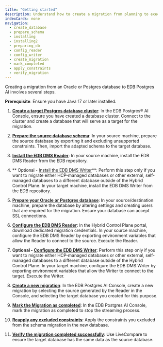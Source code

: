 ```yaml
---
title: "Getting started"
description: Understand how to create a migration from planning to execution.
indexCards: none
navigation:
  - create_database
  - prepare_schema
  - installing
  - installing2
  - preparing_db
  - config_reader
  - config_writer
  - create_migration
  - mark_completed
  - apply_constraints
  - verify_migration
---
```


Creating a migration from an Oracle or Postgres database to EDB Postgres AI involves several steps.

**Prerequisite**: Ensure you have Java 17 or later installed.

1.  **[Create a target Postgres database cluster](create_database)**: In the EDB Postgres® AI Console, ensure you have created a database cluster. Connect to the cluster and create a database that will serve as a target for the migration.

1.  **[Prepare the source database schema](prepare_schema)**: In your source machine, prepare the source database by exporting it and excluding unsupported constraints. Then, import the adapted schema to the target database.

1.  **[Install the EDB DMS Reader](installing)**: In your source machine, install the EDB DMS Reader from the EDB repository.

1.  ** Optional - [Install the EDB DMS Writer](installing2)**: Perform this step only if you want to migrate either HCP-managed databases or other external, self-managed databases to a different database outside of the Hybrid Control Plane. In your target machine, install the EDB DMS Writer from the EDB repository.

1.  **[Prepare your Oracle or Postgres database](preparing_db)**: In your source/destination machine, prepare the database by altering settings and creating users that are required for the migration. Ensure your database can accept SSL connections.

1.  **[Configure the EDB DMS Reader](config_reader)**: In the Hybrid Control Plane portal, download dedicated migration credentials. In your source machine, configure the EDB DMS Reader by exporting environment variables that allow the Reader to connect to the source. Execute the Reader.

1.  **Optional - [Configure the EDB DMS Writer](config_writer)**: Perform this step only if you want to migrate either HCP-managed databases or other external, self-managed databases to a different database outside of the Hybrid Control Plane. In your target machine, configure the EDB DMS Writer by exporting environment variables that allow the Writer to connect to the target. Execute the Writer.

1.  **[Create a new migration](create_migration)**: In the EDB Postgres AI Console, create a new migration by selecting the source generated by the Reader in the Console, and selecting the target database you created for this purpose.

1.  **[Mark the Migration as completed](mark_completed)**: In the EDB Postgres AI Console, mark the migration as completed to stop the streaming process.

1.  **[Reapply any excluded constraints](apply_constraints)**: Apply the constraints you excluded from the schema migration in the new database.

1.  **[Verify the migration completed successfully](verify_migration)**: Use LiveCompare to ensure the target database has the same data as the source database.
